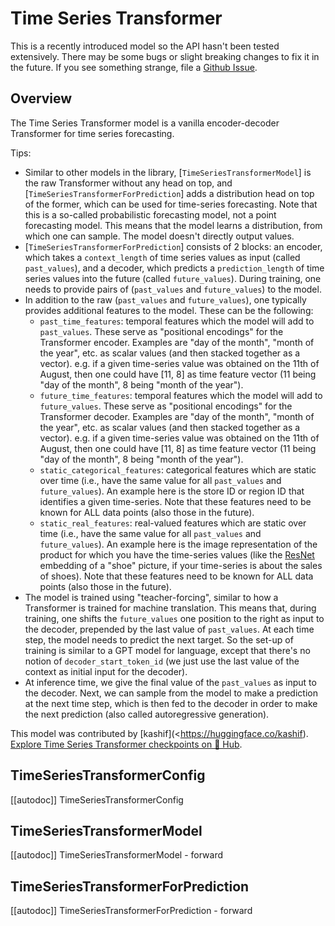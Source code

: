 <!--Copyright 2022 The HuggingFace Team. All rights reserved.

Licensed under the Apache License, Version 2.0 (the "License"); you may not use this file except in compliance with
the License. You may obtain a copy of the License at

http://www.apache.org/licenses/LICENSE-2.0

Unless required by applicable law or agreed to in writing, software distributed under the License is distributed on
an "AS IS" BASIS, WITHOUT WARRANTIES OR CONDITIONS OF ANY KIND, either express or implied. See the License for the
specific language governing permissions and limitations under the License.
-->

# Time Series Transformer

<Tip>

This is a recently introduced model so the API hasn't been tested extensively. There may be some bugs or slight
breaking changes to fix it in the future. If you see something strange, file a [Github Issue](https://github.com/huggingface/transformers/issues/new?assignees=&labels=&template=bug-report.md&title).

</Tip>

## Overview

The Time Series Transformer model is a vanilla encoder-decoder Transformer for time series forecasting.

Tips:

- Similar to other models in the library, [`TimeSeriesTransformerModel`] is the raw Transformer without any head on top, and [`TimeSeriesTransformerForPrediction`]
adds a distribution head on top of the former, which can be used for time-series forecasting. Note that this is a so-called probabilistic forecasting model, not a
point forecasting model. This means that the model learns a distribution, from which one can sample. The model doesn't directly output values.
- [`TimeSeriesTransformerForPrediction`] consists of 2 blocks: an encoder, which takes a `context_length` of time series values as input (called `past_values`),
and a decoder, which predicts a `prediction_length` of time series values into the future (called `future_values`). During training, one needs to provide
pairs of (`past_values` and `future_values`) to the model.
- In addition to the raw (`past_values` and `future_values`), one typically provides additional features to the model. These can be the following:
    - `past_time_features`: temporal features which the model will add to `past_values`. These serve as "positional encodings" for the Transformer encoder.
    Examples are "day of the month", "month of the year", etc. as scalar values (and then stacked together as a vector).
    e.g. if a given time-series value was obtained on the 11th of August, then one could have [11, 8] as time feature vector (11 being "day of the month", 8 being "month of the year").
    - `future_time_features`: temporal features which the model will add to `future_values`. These serve as "positional encodings" for the Transformer decoder.
    Examples are "day of the month", "month of the year", etc. as scalar values (and then stacked together as a vector).
    e.g. if a given time-series value was obtained on the 11th of August, then one could have [11, 8] as time feature vector (11 being "day of the month", 8 being "month of the year").
    - `static_categorical_features`: categorical features which are static over time (i.e., have the same value for all `past_values` and `future_values`).
    An example here is the store ID or region ID that identifies a given time-series.
    Note that these features need to be known for ALL data points (also those in the future).
    - `static_real_features`: real-valued features which are static over time (i.e., have the same value for all `past_values` and `future_values`).
    An example here is the image representation of the product for which you have the time-series values (like the [ResNet](resnet) embedding of a "shoe" picture,
    if your time-series is about the sales of shoes).
    Note that these features need to be known for ALL data points (also those in the future).
- The model is trained using "teacher-forcing", similar to how a Transformer is trained for machine translation. This means that, during training, one shifts the
`future_values` one position to the right as input to the decoder, prepended by the last value of `past_values`. At each time step, the model needs to predict the
next target. So the set-up of training is similar to a GPT model for language, except that there's no notion of `decoder_start_token_id` (we just use the last value
of the context as initial input for the decoder).
- At inference time, we give the final value of the `past_values` as input to the decoder. Next, we can sample from the model to make a prediction at the next time step,
which is then fed to the decoder in order to make the next prediction (also called autoregressive generation).


This model was contributed by [kashif](<https://huggingface.co/kashif).
[Explore Time Series Transformer checkpoints on 🤗 Hub](https://huggingface.co/models?sort=downloads&search=Time-Series-Transformer).

## TimeSeriesTransformerConfig

[[autodoc]] TimeSeriesTransformerConfig


## TimeSeriesTransformerModel

[[autodoc]] TimeSeriesTransformerModel
    - forward


## TimeSeriesTransformerForPrediction

[[autodoc]] TimeSeriesTransformerForPrediction
    - forward